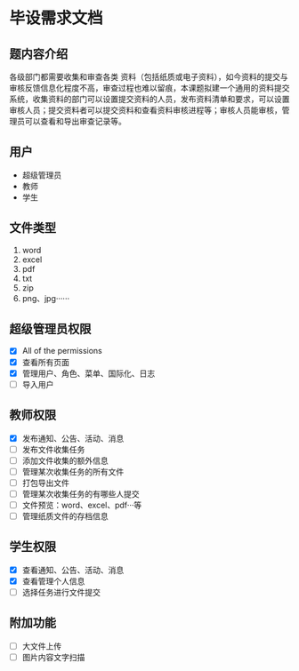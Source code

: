 # 毕设需求文档

## 题内容介绍

各级部门都需要收集和审查各类 资料（包括纸质或电子资料），如今资料的提交与审核反馈信息化程度不高，审查过程也难以留痕，本课题拟建一个通用的资料提交系统，收集资料的部门可以设置提交资料的人员，发布资料清单和要求，可以设置审核人员；提交资料者可以提交资料和查看资料审核进程等；审核人员能审核，管理员可以查看和导出审查记录等。

## 用户

- 超级管理员
- 教师
- 学生

## 文件类型

1. word
2. excel
3. pdf
4. txt
5. zip
6. png、jpg······

## 超级管理员权限

- [x] All of the permissions
- [x] 查看所有页面
- [x] 管理用户、角色、菜单、国际化、日志
- [ ] 导入用户

## 教师权限

- [x] 发布通知、公告、活动、消息
- [ ] 发布文件收集任务
- [ ] 添加文件收集的额外信息
- [ ] 管理某次收集任务的所有文件
- [ ] 打包导出文件
- [ ] 管理某次收集任务的有哪些人提交
- [ ] 文件预览：word、excel、pdf···等
- [ ] 管理纸质文件的存档信息

## 学生权限

- [x] 查看通知、公告、活动、消息
- [x] 查看管理个人信息
- [ ] 选择任务进行文件提交

## 附加功能

- [ ] 大文件上传
- [ ] 图片内容文字扫描
